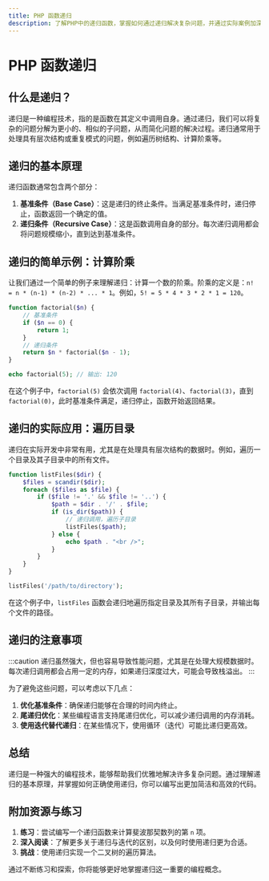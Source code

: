 ```yaml
---
title: PHP 函数递归
description: 了解PHP中的递归函数，掌握如何通过递归解决复杂问题，并通过实际案例加深理解。
---
```


# PHP 函数递归

## 什么是递归？

递归是一种编程技术，指的是函数在其定义中调用自身。通过递归，我们可以将复杂的问题分解为更小的、相似的子问题，从而简化问题的解决过程。递归通常用于处理具有层次结构或重复模式的问题，例如遍历树结构、计算阶乘等。

## 递归的基本原理

递归函数通常包含两个部分：
1. **基准条件（Base Case）**：这是递归的终止条件。当满足基准条件时，递归停止，函数返回一个确定的值。
2. **递归条件（Recursive Case）**：这是函数调用自身的部分。每次递归调用都会将问题规模缩小，直到达到基准条件。

## 递归的简单示例：计算阶乘

让我们通过一个简单的例子来理解递归：计算一个数的阶乘。阶乘的定义是：`n! = n * (n-1) * (n-2) * ... * 1`。例如，`5! = 5 * 4 * 3 * 2 * 1 = 120`。

```php
function factorial($n) {
    // 基准条件
    if ($n == 0) {
        return 1;
    }
    // 递归条件
    return $n * factorial($n - 1);
}

echo factorial(5); // 输出: 120
```

在这个例子中，`factorial(5)` 会依次调用 `factorial(4)`、`factorial(3)`，直到 `factorial(0)`，此时基准条件满足，递归停止，函数开始返回结果。

## 递归的实际应用：遍历目录

递归在实际开发中非常有用，尤其是在处理具有层次结构的数据时。例如，遍历一个目录及其子目录中的所有文件。

```php
function listFiles($dir) {
    $files = scandir($dir);
    foreach ($files as $file) {
        if ($file != '.' && $file != '..') {
            $path = $dir . '/' . $file;
            if (is_dir($path)) {
                // 递归调用，遍历子目录
                listFiles($path);
            } else {
                echo $path . "<br />";
            }
        }
    }
}

listFiles('/path/to/directory');
```

在这个例子中，`listFiles` 函数会递归地遍历指定目录及其所有子目录，并输出每个文件的路径。

## 递归的注意事项

:::caution
递归虽然强大，但也容易导致性能问题，尤其是在处理大规模数据时。每次递归调用都会占用一定的内存，如果递归深度过大，可能会导致栈溢出。
:::

为了避免这些问题，可以考虑以下几点：
1. **优化基准条件**：确保递归能够在合理的时间内终止。
2. **尾递归优化**：某些编程语言支持尾递归优化，可以减少递归调用的内存消耗。
3. **使用迭代替代递归**：在某些情况下，使用循环（迭代）可能比递归更高效。

## 总结

递归是一种强大的编程技术，能够帮助我们优雅地解决许多复杂问题。通过理解递归的基本原理，并掌握如何正确使用递归，你可以编写出更加简洁和高效的代码。

## 附加资源与练习

1. **练习**：尝试编写一个递归函数来计算斐波那契数列的第 `n` 项。
2. **深入阅读**：了解更多关于递归与迭代的区别，以及何时使用递归更为合适。
3. **挑战**：使用递归实现一个二叉树的遍历算法。

通过不断练习和探索，你将能够更好地掌握递归这一重要的编程概念。